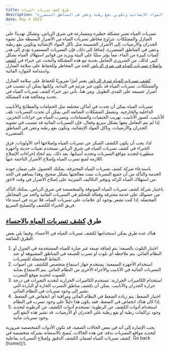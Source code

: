 ```yaml
---
title: طرق كشف تسربات المياه
description: "تتراوح مخاطر تسربات المياه من الأضرار البسيطة مثل تشوه الجدران والأرضيات، إلى الأضرار الجسيمة مثل تآكل المواد الإنشائية وتكوين بقع رطبة وعفن في المناطق المتضررة"
date: May 4 2021
---
```


تسربات المياه تعتبر مشكلة خطيرة ومتسارعة في شرق الرياض، وتشكل تهديدًا على المنازل والممتلكات. تتراوح مخاطر تسربات المياه من الأضرار البسيطة مثل تشوه الجدران والأرضيات، إلى الأضرار الجسيمة مثل تآكل المواد الإنشائية وتكوين بقع رطبة وعفن في المناطق المتضررة. إضافةً إلى ذلك، فإن التسربات المستمرة تؤدي إلى هدر كميات كبيرة من الماء، مما يؤثر سلبًا على البيئة ويزيد من فواتير استهلاك المياه بشكل كبير. لذلك، من الضروري التعامل بجدية مع هذه المشكلة والبحث عن خبراء في <a href="https://foamisolation.com/%D9%83%D8%B4%D9%81-%D8%AA%D8%B3%D8%B1%D8%A8%D8%A7%D8%AA-%D8%A7%D9%84%D9%85%D9%8A%D8%A7%D9%87-%D8%B4%D8%B1%D9%82-%D8%A7%D9%84%D8%B1%D9%8A%D8%A7%D8%B6/">كشف وإصلاح تسربات المياه في شرق الرياض</a> للحد من المخاطر وللحفاظ على سلامة المنازل واستدامة الموارد المائية.
<div class="flex flex-grow flex-col gap-3">
<div class="flex flex-col items-start gap-4 whitespace-pre-wrap break-words">
<div class="markdown prose w-full break-words dark:prose-invert light">

<a href="https://foamisolation.com/%D9%83%D8%B4%D9%81-%D8%AA%D8%B3%D8%B1%D8%A8%D8%A7%D8%AA-%D8%A7%D9%84%D9%85%D9%8A%D8%A7%D9%87-%D8%B4%D8%B1%D9%82-%D8%A7%D9%84%D8%B1%D9%8A%D8%A7%D8%B6/">كشف تسربات المياه شرق الرياض</a> يعتبر أمرًا ضروريًا للحفاظ على سلامة المنازل والممتلكات. تسربات المياه قد تكون غير مرئية في البداية، ولكنها يمكن أن تتسبب في أضرار جسيمة على المدى الطويل. ومن هنا، يأتي دور خبراء كشف تسربات المياه في تحديد ومعالجة هذه المشكلة.

تسربات المياه يمكن أن تحدث في أماكن مختلفة مثل الحمامات والمطابخ والأنابيب الداخلية والخارجية. وتشمل المشكلات الشائعة التي يمكن أن تحدث التسربات: تلف الأنابيب، كسور الأنابيب، تهريب الحنفيات والصمامات، وتسرب المياه من خزانات التخزين. إذا لم يتم التعامل معها بشكل سريع وفعال، فإن التسربات المائية قد تتسبب في تشويه الجدران والأرضيات، وتآكل المواد الإنشائية، وتكون بقع رطبة وعفن في المناطق المتضررة.

لذا، يجب أن يكون الكشف المبكر عن تسربات المياه وإصلاحها أحد الأولويات. فرق الخبراء في كشف تسربات المياه في شرق الرياض تستخدم تقنيات حديثة وأجهزة متطورة لتحديد مواقع التسربات وتحديد أسبابها. بعد ذلك، يتم اتخاذ إجراءات الإصلاح اللازمة لمنع تسرب المياه وإصلاح الأضرار الناجمة عنها.

باستدعاء شركة كشف تسربات المياه المحترفة، يمكنك الحصول على ضمان جودة الخدمة والتأكد من أن جميع التسربات تمت معالجتها بشكل صحيح. وهذا يساهم في الحد من استهلاك المياه الزائد وتوفير التكاليف المترتبة على إصلاح الأضرار في وقت لاحق.

باختيار شركة كشف تسربات المياه الموثوقة والمتخصصة في شرق الرياض، يمكنك التأكد من حصولك على خدمة محترفة وفعالة للتحكم في التسربات المائية والحد من المخاطر المحتملة. إذا كنت تشعر بوجود أي علامات على تسربات المياه، فلا تتردد في استدعاء فريق الخبراء للكشف والتصليح السريع.
<div class="flex flex-grow flex-col gap-3">
<div class="min-h-[20px] flex flex-col items-start gap-4 whitespace-pre-wrap break-words">
<h2>طرق <a href="https://foamisolation.com/%D8%B4%D8%B1%D9%83%D8%A9-%D9%83%D8%B4%D9%81-%D8%AA%D8%B3%D8%B1%D8%A8%D8%A7%D8%AA-%D8%A7%D9%84%D9%85%D9%8A%D8%A7%D9%87-%D8%A8%D8%A7%D9%84%D8%A7%D8%AD%D8%B3%D8%A7%D8%A1/">كشف تسربات المياه بالاحساء</a></h2>
<div class="flex flex-grow flex-col gap-3">
<div class="flex flex-col items-start gap-4 whitespace-pre-wrap break-words">
<div class="markdown prose w-full break-words dark:prose-invert light">

هناك عدة طرق يمكن استخدامها لكشف تسربات المياه في الأحساء. وفيما يلي بعض الطرق الشائعة:
<ol>
 	<li>اختبار التلوث بالصبغة: يتم إضافة صبغة غير ضارة للمياه المستخدمة في المنزل أو النظام المائي. يتم ملاحظة أي تلوث أو تسرب للصبغة في المناطق المشبوهة أو عند النقاط المحتملة للتسربات.</li>
 	<li>استخدام الأجهزة السمعية: يستخدم جهاز استماع متخصص للكشف عن أصوات التسربات المائية في الأنابيب والأجزاء الأخرى من النظام المائي. يتم الاستماع بعناية للصوت لتحديد موقع التسرب.</li>
 	<li>استخدام الكاميرات الحرارية: تستخدم الكاميرات الحرارية لتحديد التغيرات في درجة حرارة الجدران والأنابيب. يمكن أن تكشف مناطق التسرب الحارة أو الباردة التي تشير إلى وجود تسربات في النظام المائي.</li>
 	<li>اختبار الضغط: يتم زيادة الضغط في النظام المائي ومراقبة أي انخفاض في الضغط. إذا كان هناك انخفاض في الضغط، فقد يكون هذا دليلاً على وجود تسرب في النظام.</li>
 	<li>استخدام أدوات الكشف عن الرطوبة: تستخدم أدوات الكشف عن الرطوبة لتحديد وجود تراكمات رطبة أو بقع رطبة على الجدران أو الأرضيات. قد تشير هذه البقع إلى وجود تسربات مائية.</li>
</ol>
يجب الإشارة إلى أنه في بعض الحالات الصعبة، قد تكون الأدوات المتخصصة ضرورية لتحديد مواقع التسربات بدقة. في هذه الحالات، يُنصح بالاستعانة بشركة متخصصة في كشف تسربات المياه لضمان الكشف الدقيق وإصلاح التسربات بفاعلية.
Go back [home](/).
